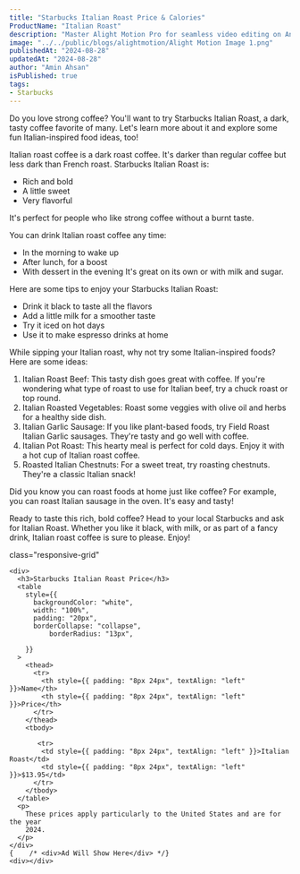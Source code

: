 ```yaml
---
title: "Starbucks Italian Roast Price & Calories"
ProductName: "Italian Roast" 
description: "Master Alight Motion Pro for seamless video editing on Android, iOS, and Tablets with our ultimate guide, unlocking advanced features and elevating your skills in 2024!"
image: "../../public/blogs/alightmotion/Alight Motion Image 1.png"
publishedAt: "2024-08-28"
updatedAt: "2024-08-28"
author: "Amin Ahsan"
isPublished: true
tags:
- Starbucks
---
```

  
Do you love strong coffee? You'll want to try Starbucks Italian Roast, a dark, tasty coffee favorite of many.
Let's learn more about it and explore some fun Italian-inspired food ideas, too!

Italian roast coffee is a dark roast coffee. It's darker than regular coffee but less dark than French roast. Starbucks Italian Roast is:
- Rich and bold
- A little sweet
- Very flavorful

It's perfect for people who like strong coffee without a burnt taste.

You can drink Italian roast coffee any time:
- In the morning to wake up
- After lunch, for a boost
- With dessert in the evening
It's great on its own or with milk and sugar.

Here are some tips to enjoy your Starbucks Italian Roast:
- Drink it black to taste all the flavors
- Add a little milk for a smoother taste
- Try it iced on hot days
- Use it to make espresso drinks at home

While sipping your Italian roast, why not try some Italian-inspired foods? Here are some ideas:
1. Italian Roast Beef: This tasty dish goes great with coffee. If you're wondering what type of roast to use for Italian beef, try a chuck roast or top round.
2. Italian Roasted Vegetables: Roast some veggies with olive oil and herbs for a healthy side dish.
3. Italian Garlic Sausage: If you like plant-based foods, try Field Roast Italian Garlic sausages. They're tasty and go well with coffee.
4. Italian Pot Roast: This hearty meal is perfect for cold days. Enjoy it with a hot cup of Italian roast coffee.
5. Roasted Italian Chestnuts: For a sweet treat, try roasting chestnuts. They're a classic Italian snack!

Did you know you can roast foods at home just like coffee? For example, you can roast Italian sausage in the oven. It's easy and tasty!

Ready to taste this rich, bold coffee? Head to your local Starbucks and ask for Italian Roast. Whether you like it black, with milk, or as part of a fancy drink, Italian roast coffee is sure to please. Enjoy!


 <style jsx>{`
  @media (min-width: 768px) {
    .responsive-grid {
      display: grid;
      grid-template-columns: 1fr 1fr;
    }
  }
`}</style>

<div
  style={{
    backgroundColor: "#cee3de",
    borderLeft: "3px solid #0c7556",
   padding: "20px",
    paddingTop: "13px", // Add padding to the top
        display: "grid",
        height: "fit-content",
      }} 
      
  class="responsive-grid"

>
    <div>
      <h3>Starbucks Italian Roast Price</h3>
      <table
        style={{
          backgroundColor: "white",
          width: "100%",
          padding: "20px",
          borderCollapse: "collapse",
              borderRadius: "13px",
          
        }}
      >
        <thead>
          <tr>
            <th style={{ padding: "8px 24px", textAlign: "left" }}>Name</th>
            <th style={{ padding: "8px 24px", textAlign: "left" }}>Price</th>
          </tr>
        </thead>
        <tbody>
  
           <tr>
            <td style={{ padding: "8px 24px", textAlign: "left" }}>Italian Roast</td>
            <td style={{ padding: "8px 24px", textAlign: "left" }}>$13.95</td>
          </tr>
        </tbody>
      </table>
      <p>
        These prices apply particularly to the United States and are for the year
        2024.
      </p>
    </div>
    {    /* <div>Ad Will Show Here</div> */}
    <div></div>
  </div>
